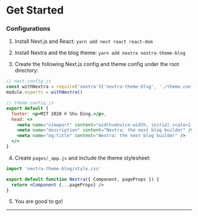 # Get Started

### Configurations

1. Install Next.js and React: `yarn add next react react-dom`

2. Install Nextra and the blog theme: `yarn add nextra nextra-theme-blog`

3. Create the following Next.js config and theme config under the root directory:

```jsx
// next.config.js
const withNextra = require('nextra')('nextra-theme-blog', './theme.config.js')
module.exports = withNextra()
```

```jsx
// theme.config.js
export default {
  footer: <p>MIT 2020 © Shu Ding.</p>,
  head: <>
    <meta name="viewport" content="width=device-width, initial-scale=1.0" />
    <meta name="description" content="Nextra: the next blog builder" />
    <meta name="og:title" content="Nextra: the next blog builder" />
  </>
}
```

4. Create `pages/_app.js` and include the theme stylesheet:

```jsx
import 'nextra-theme-blog/style.css'

export default function Nextra({ Component, pageProps }) {
  return <Component {...pageProps} />
}
```

5. You are good to go! 

---
